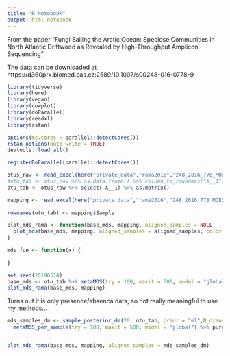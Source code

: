 ```yaml
---
title: "R Notebook"
output: html_notebook
---
```


From the paper "Fungi Sailing the Arctic Ocean: Speciose Communities in North Atlantic Driftwood as Revealed by High-Throughput Amplicon Sequencing"

The data can be downloaded at https://d360prx.biomed.cas.cz:2589/10.1007/s00248-016-0778-9


```r
library(tidyverse)
library(here)
library(vegan)
library(cowplot)
library(doParallel)
library(readxl)
library(rstan)

options(mc.cores = parallel::detectCores())
rstan_options(auto_write = TRUE)
devtools::load_all()

registerDoParallel(parallel::detectCores())
```

```r
otus_raw <- read_excel(here("private_data","rama2016","248_2016_778_MOESM4_ESM.xlsx"), sheet = "Table S3", skip = 4)
#otu_tab <- otus_raw %>% as.data.frame() %>% column_to_rownames("X__1") %>% as.matrix()
otu_tab <- otus_raw %>% select(-X__1) %>% as.matrix()

mapping <- read_excel(here("private_data","rama2016","248_2016_778_MOESM3_ESM.xlsx"), sheet = "Table S2", skip = 4) %>% mutate(Sample = paste0("S_",No))
  
rownames(otu_tab) <- mapping$Sample
```


```r
plot_mds_rama <- function(base_mds, mapping, aligned_samples = NULL, ...) {
  plot_mds(base_mds, mapping, aligned_samples = aligned_samples, color_aes = as.factor(Tree), show_paths = "all", sample_point_alpha = 0.1) + scale_y_continuous(trans = "reverse") + scale_x_continuous(trans = "reverse")
}

mds_fun <- function(x) {
  
}
```


```r
set.seed(20190514)
base_mds <- otu_tab %>% metaMDS(try = 100, maxit = 500, model = "global")
plot_mds_rama(base_mds, mapping)
```

Turns out it is only presence/absenca data, so not really meaningful to use my methods...

```r
mds_samples_dm <- sample_posterior_dm(20, otu_tab, prior = "ml",N_draws = "original") %>% 
  metaMDS_per_sample(try = 100, maxit = 500, model = "global") %>% purrr::map(vegan::procrustes, X = base_mds)



```

```r
plot_mds_rama(base_mds, mapping, aligned_samples = mds_samples_dm)

```


